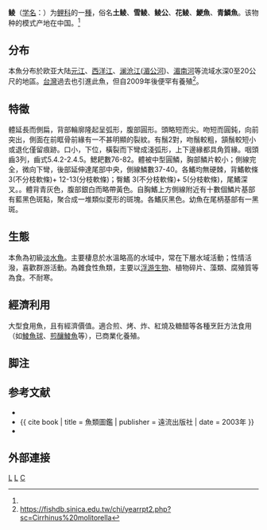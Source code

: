 {{Speciesbox 
| genus = Cirrhinus
| species = molitorella
| status = NT
| status_system = iucn3.1
| status_ref = <ref name=IUCN>{{IUCN|version=2011.1|assessors=Nguyen, T.H.T., Van, N.S. & Thinh, D.V.|year=2011|title=Cirrhinus molitorella|id=166016|downloaded=2018-08-21}}</ref>
| image = Cirrhinus molitorella.jpg
| authority = Cuvier et Valenciennes, 1842<ref name='id6029'>{{cite web| url =http://www.bioinfo.cn/db05/BjdwSpecies.php?action=view&id=6029| title =鲮| work =中国动物物种编目数据库| publisher =中国科学院微生物研究所| author =中国科学院动物研究所| accessdate =2009-04-11| deadurl =yes| archiveurl =https://web.archive.org/web/20160305001757/http://www.bioinfo.cn/db05/BjdwSpecies.php?action=view&id=6029| archivedate =2016-03-05}}</ref>
| synonyms = *''Labeo pingi''<br /><small>Wu, 1931</small>
*''Labeo stigmapleura''<br /><small>Fowler, 1937</small>
*''Cirrhina molitorella''<br /><small>Valenciennes, 1844</small>
*''Labeo melanostigma''<br /><small>Fowler & Bean, 1922</small>
*''Osteochilus spilopleura''<br /><small>Fowler, 1935</small>
*''Leuciscus chevanella''<br /><small>Valenciennes, 1844</small>
*''Labeo garnieri''<br /><small>Sauvage, 1884</small>
*''Leuciscus molitorella''<br /><small>Valenciennes, 1844</small>
*''Osteochilus macrosemion''<br /><small>Fowler, 1935</small>
*''Cirrhinus macrosemion''<br /><small>Fowler, 1935</small>
*''Labeo collaris''<br /><small>Nichols & Pope, 1927</small>
*''Cirrhinus melanostigma''<br /><small>Fowler & Bean, 1922</small>
*''Cirrhinus prosemion''<br /><small>Fowler, 1934</small>
*''Osteochilus prosemion''<br /><small>Fowler, 1934</small>
*''Labeo jordani''<br /><small>Oshima, 1919</small>
*''Cirrhinus spilopleura''<br /><small>Fowler, 1935</small>
*''Cirrhinus mrigala prosemion''<br /><small>Fowler, 1935</small>
}}

'''鲮'''（[[学名|学名]]：{{lang|la|''Cirrhinus molitorella''}}）为[[鲤科|鲤科]]的一[[種|種]]，俗名'''土鲮'''、'''雪鲮'''、'''鲮公'''、'''花鲮'''、'''鯁魚'''、'''青鱗魚'''。该物种的模式产地在中国。<ref name='id6029'/>

==分布==
本魚分布於欧亚大陆[[元江|元江]]、[[西洋江|西洋江]]、[[澜沧江|澜沧江]]([[湄公河|湄公河]])、[[湄南河|湄南河]]等流域水深0至20公尺的地區。[[台灣|台灣]]過去也引進此魚，但自2009年後便罕有養殖<ref>https://fishdb.sinica.edu.tw/chi/yearrpt2.php?sc=Cirrhinus%20molitorella</ref>。

==特徵==
體延長而側扁，背部輪廓隆起呈弧形，腹部圓形。頭略短而尖。吻短而圓鈍，向前突出，側面在前眶骨前緣有一不甚明顯的裂紋。有鬚2對，吻鬚較粗，頷鬚較短小或退化僅留痕跡。口小，下位，橫裂而下彎成淺弧形，上下邊緣都具角質緣。咽頭齒3列，齒式5.4.2-2.4.5。鰓耙數76-82。體被中型圓鱗，胸部鱗片較小；側線完全，微向下彎，後部延伸達尾部中央，側線鱗數37-40。各鰭均無硬棘，背鰭軟條 3(不分枝軟條)+ 12-13(分枝軟條)；臀鰭 3(不分枝軟條)+ 5(分枝軟條)，尾鰭深叉。。體背青灰色，腹部銀白而略帶黃色。自胸鰭上方側線附近有十數個鱗片基部有藍黑色斑點，聚合成一堆類似菱形的斑塊。各鰭灰黑色。幼魚在尾柄基部有一黑斑。

==生態==
本魚為初級[[淡水魚|淡水魚]]。主要棲息於水溫略高的水域中，常在下層水域活動；性情活潑，喜歡群游活動。為雜食性魚類，主要以[[浮游生物|浮游生物]]、植物碎片、藻類、腐殖質等為食。不耐寒。

==經濟利用==
大型食用魚，且有經濟價值。適合煎、烤、炸、紅燒及糖醋等各種烹飪方法食用（如[[鯪魚球|鯪魚球]]、[[煎釀鯪魚|煎釀鯪魚]]等），已商業化養殖。

== 脚注 ==
<references />

== 参考文献 ==
*{{FishBase_species|genus=Cirrhinus|species=molitorella|year=2011|month=12}}
*{{ cite book | title = 魚類圖鑑 | publisher = 遠流出版社 | date = 2003年 }}
* {{TaiBNET| zh=鯁魚 | id=381003 | binomial=Cirrhinus molitorella | authority=Valenciennes, 1844 | var= | accessdate=2013-01-24}}

== 外部連接 ==
{{refbegin}}
{{wikispecies-inline|Cirrhinus molitorella|鲮}}
{{refend}}
{{Taxonbar|from=Q139513}}

[[Category:食用魚|L]]
[[Category:鲮属|L]]
[[Category:1844年描述的魚類|C]]